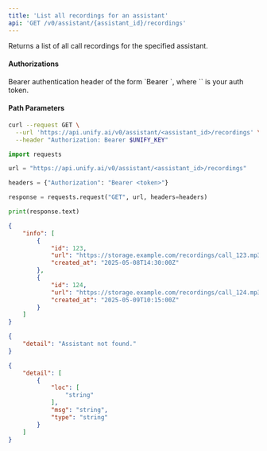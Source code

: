 ```yaml
---
title: 'List all recordings for an assistant'
api: 'GET /v0/assistant/{assistant_id}/recordings'
---
```

Returns a list of all call recordings for the specified assistant.

#### Authorizations

<ParamField header="Authorization" type="string" required="true">
  Bearer authentication header of the form `Bearer <token>`, where `<token>` is your auth token.
</ParamField>

#### Path Parameters

<ParamField query="assistant_id" type="integer" required="true">

</ParamField>

<RequestExample>

```bash cURL
curl --request GET \
  --url 'https://api.unify.ai/v0/assistant/<assistant_id>/recordings' \
  --header "Authorization: Bearer $UNIFY_KEY"
```

```python Python
import requests

url = "https://api.unify.ai/v0/assistant/<assistant_id>/recordings"

headers = {"Authorization": "Bearer <token>"}

response = requests.request("GET", url, headers=headers)

print(response.text)
```

</RequestExample>
<ResponseExample>

```json 200
{
    "info": [
        {
            "id": 123,
            "url": "https://storage.example.com/recordings/call_123.mp3",
            "created_at": "2025-05-08T14:30:00Z"
        },
        {
            "id": 124,
            "url": "https://storage.example.com/recordings/call_124.mp3",
            "created_at": "2025-05-09T10:15:00Z"
        }
    ]
}
```

```json 404
{
    "detail": "Assistant not found."
}
```

```json 422
{
    "detail": [
        {
            "loc": [
                "string"
            ],
            "msg": "string",
            "type": "string"
        }
    ]
}
```

</ResponseExample>

